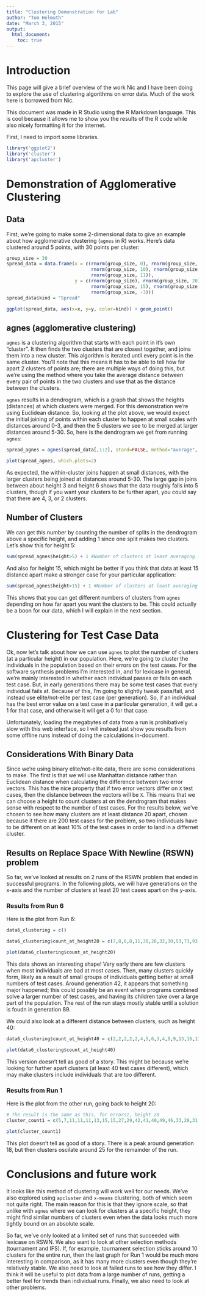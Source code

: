 ```yaml
---
title: "Clustering Demonstration for Lab"
author: "Tom Helmuth"
date: "March 3, 2015"
output: 
  html_document:
    toc: true
---
```


# Introduction

This page will give a brief overview of the work Nic and I have been doing to explore the use of clustering algorithms on error data. Much of the work here is borrowed from Nic.

This document was made in R Studio using the R Markdown language. This is cool because it allows me to show you the results of the R code while also nicely formatting it for the internet.

First, I need to import some libraries.

```r
library('ggplot2')
library('cluster')
library('apcluster')
```

# Demonstration of Agglomerative Clustering

## Data

First, we're going to make some 2-dimensional data to give an example about how agglomerative clustering (`agnes` in R) works. Here's data clustered around 5 points, with 30 points per cluster:

```r
group_size = 30
spread_data = data.frame(x = c(rnorm(group_size, 0), rnorm(group_size,  5), 
                               rnorm(group_size, 10), rnorm(group_size, 30), 
                               rnorm(group_size, 11)), 
                         y = c(rnorm(group_size), rnorm(group_size, 20), 
                               rnorm(group_size, 15), rnorm(group_size, 25), 
                               rnorm(group_size, -3)))
spread_data$kind = "Spread"

ggplot(spread_data, aes(x=x, y=y, color=kind)) + geom_point()
```

## agnes (agglomerative clustering)

`agnes` is a clustering algorithm that starts with each point in it's own "cluster". It then finds the two clusters that are closest together, and joins them into a new cluster. This algorithm is iterated until every point is in the same cluster. You'll note that this means it has to be able to tell how far apart 2 clusters of points are; there are multiple ways of doing this, but we're using the method where you take the average distance between every pair of points in the two clusters and use that as the distance between the clusters.

`agnes` results in a dendrogram, which is a graph that shows the heights (distances) at which clusters were merged. For this demonstration we're using Euclidean distance. So, looking at the plot above, we would expect the initial joining of points within each cluster to happen at small scales with distances around 0-3, and then the 5 clusters we see to be merged at larger distances around 5-30. So, here is the dendrogram we get from running `agnes`:

```r
spread_agnes = agnes(spread_data[,1:2], stand=FALSE, method="average", metric="euclidian")

plot(spread_agnes, which.plots=2)
```

As expected, the within-cluster joins happen at small distances, with the larger clusters being joined at distances around 5-30. The large gap in joins between about height 3 and height 6 shows that the data roughly falls into 5 clusters, though if you want your clusters to be further apart, you could say that there are 4, 3, or 2 clusters.

## Number of Clusters

We can get this number by counting the number of splits in the dendrogram above a specific height, and adding 1 since one split makes two clusters. Let's show this for height 5:

```r
sum(spread_agnes$height>5) + 1 #Number of clusters at least averaging 10 distance apart. Have to add 1 since this is counting the number of cluster splits above the specified height.
```

And also for height 15, which might be better if you think that data at least 15 distance apart make a stronger case for your particular application:

```r
sum(spread_agnes$height>15) + 1 #Number of clusters at least averaging 10 distance apart. Have to add 1 since this is counting the number of cluster splits above the specified height.
```

This shows that you can get different numbers of clusters from `agnes` depending on how far apart you want the clusters to be. This could actually be a boon for our data, which I will explain in the next section.

# Clustering for Test Case Data

Ok, now let's talk about how we can use `agnes` to plot the number of clusters (at a particular height) in our population. Here, we're going to cluster the individuals in the population based on their errors on the test cases. For the software synthesis problems I'm interested in, and for lexicase in general, we're mainly interested in whether each individual passes or fails on each test case. But, in early generations there may be some test cases that every individual fails at. Because of this, I'm going to slightly tweak pass/fail, and instead use elite/not-elite per test case (per generation). So, if an individual has the best error value on a test case in a particular generation, it will get a 1 for that case, and otherwise it will get a 0 for that case.

Unfortunately, loading the megabytes of data from a run is prohibatively slow with this web interface, so I will instead just show you results from some offline runs instead of doing the calculations in-document.

## Considerations With Binary Data

Since we're using binary elite/not-elite data, there are some considerations to make. The first is that we will use Manhattan distance rather than Euclidean distance when calculating the difference between two error vectors. This has the nice property that if two error vectors differ on `X` test cases, then the distance between the vectors will be `X`. This means that we can choose a height to count clusters at on the dendrogram that makes sense with respect to the number of test cases. For the results below, we've chosen to see how many clusters are at least distance 20 apart, chosen because it there are 200 test cases for the problem, so two individuals have to be different on at least 10% of the test cases in order to land in a differnet cluster.

## Results on Replace Space With Newline (RSWN) problem

So far, we've looked at results on 2 runs of the RSWN problem that ended in successful programs. In the following plots, we will have generations on the x-axis and the number of clusters at least 20 test cases apart on the y-axis.

### Results from Run 6

Here is the plot from Run 6:

```r
data6_clustering = c()

data6_clustering$count_at_height20 = c(7,8,6,8,11,20,28,32,30,53,73,93,92,98,102,108,113,119,107,106,119,114,115,130,122,127,132,133,135,132,159,140,148,148,139,140,145,145,135,159,148,124,118,106,72,62,53,60,47,56,57,47,46,57,61,57,59,54,58,51,52,50,58,57,58,64,58,51,59,65,60,60,61,70,67,60,56,47,64,66,61,69,92,88,62,69,83,60)

plot(data6_clustering$count_at_height20)
```

This data shows an interesting shape! Very early there are few clusters when most individuals are bad at most cases. Then, many clusters quickly form, likely as a result of small groups of individuals getting better at small numbers of test cases. Around generation 42, it appears that something major happened; this could possibly be an event where programs combined solve a larger number of test cases, and having its children take over a large part of the population. The rest of the run stays mostly stable until a solution is foudn in generation 89.

We could also look at a different distance between clusters, such as height 40:

```r
data6_clustering$count_at_height40 = c(2,2,2,2,2,4,5,6,3,4,9,9,13,16,11,14,15,14,13,10,10,7,8,12,8,13,13,12,11,11,9,9,9,12,13,11,13,11,14,18,19,17,20,22,18,12,8,15,8,10,11,10,10,9,10,10,10,8,8,7,9,6,11,12,13,11,9,7,12,11,11,9,10,13,10,11,9,8,15,15,10,10,21,18,15,14,22,22)

plot(data6_clustering$count_at_height40)
```

This version doesn't tell as good of a story. This might be because we're looking for further apart clusters (at least 40 test cases different), which may make clusters include individuals that are too different.

### Results from Run 1

Here is the plot from the other run, going back to height 20:

```r
# The result is the same as this, for errors1, height 20
cluster_count1 = c(5,7,11,11,11,13,15,15,27,29,42,41,40,49,46,33,28,31,34,31,27,30,31,31,27,23,20,27,24,29,20,21,26,23,23,22,23,21,20,29,23,21,17,20,25,23,24,23,27,24,16,27,22,25,19,22,28,20,23,22,22,22,23,20,23,27,25,25,23,26,19,28,24,23,29,24,22,25,21,21,18,21,20,23,21,20,23,22,24,28,34,28,27,25,29,26,26,20,23,25,28,25,30,26,23,26,34,29,25,21,29,29,25,30,31,22,39,34,33,35,30,27,23,18,29,27,24,26,22,17)

plot(cluster_count1)
```

This plot doesn't tell as good of a story. There is a peak around generation 18, but then clusters oscilate around 25 for the remainder of the run.

# Conclusions and future work

It looks like this method of clustering will work well for our needs. We've also explored using `apcluster` and `x-means` clustering, both of which seem not quite right. The main reason for this is that they ignore scale, so that unlike with `agnes` where we can look for clusters at a specific height, they might find similar numbers of clusters even when the data looks much more tightly bound on an absolute scale.

So far, we've only looked at a limited set of runs that succeeded with lexicase on RSWN. We also want to look at other selection methods (tournament and IFS). If, for example, tournament selection sticks around 10 clusters for the entire run, then the last graph for Run 1 would be much more interesting in comparison, as it has many more clusters even though they're relatively stable. We also need to look at failed runs to see how they differ. I think it will be useful to plot data from a large number of runs, getting a better feel for trends than individual runs. Finally, we also need to look at other problems.
